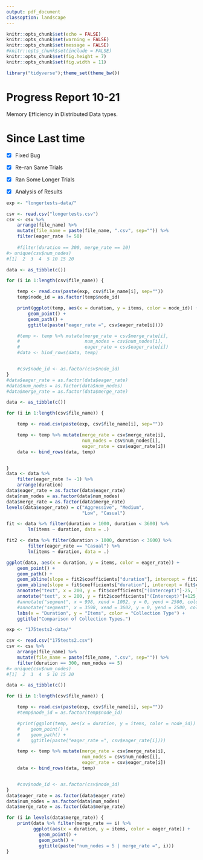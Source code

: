 ```yaml
---
output: pdf_document
classoption: landscape
---
```


```r
knitr::opts_chunk$set(echo = FALSE)
knitr::opts_chunk$set(warning = FALSE)
knitr::opts_chunk$set(message = FALSE)
#knitr::opts_chunk$set(include = FALSE)
knitr::opts_chunk$set(fig.height = 7)
knitr::opts_chunk$set(fig.width = 11)

library("tidyverse");theme_set(theme_bw())
```

# Progress Report 10-21

Memory Efficiency in Distributed Data types.

\pagebreak

Since Last time
====

- [x] Fixed Bug

- [x] Re-ran Same Trials

- [x] Ran Some Longer Trials

- [x] Analysis of Results

\pagebreak

```r
exp <- "longertests-data/"

csv <- read.csv("longertests.csv")
csv <- csv %>% 
    arrange(file_name) %>%
    mutate(file_name = paste(file_name, ".csv", sep="")) %>%
    filter(eager_rate != 50)
    
    #filter(duration == 300, merge_rate == 10)
#> unique(csv$num_nodes)
#[1]  2  3  4  5 10 15 20

data <- as_tibble(c())

for (i in 1:length(csv$file_name)) {

    temp <- read.csv(paste(exp, csv$file_name[i], sep=""))
    temp$node_id = as.factor(temp$node_id)

    print(ggplot(temp, aes(x = duration, y = items, color = node_id)) +
        geom_point() +
        geom_path() +
        ggtitle(paste("eager_rate =", csv$eager_rate[i])))

    #temp <- temp %>% mutate(merge_rate = csv$merge_rate[i],
    #                        num_nodes = csv$num_nodes[i],
    #                        eager_rate = csv$eager_rate[i])
    #data <- bind_rows(data, temp)


    #csv$node_id <- as.factor(csv$node_id)
}
#data$eager_rate = as.factor(data$eager_rate)
#data$num_nodes = as.factor(data$num_nodes)
#data$merge_rate = as.factor(data$merge_rate)


```
```r

data <- as_tibble(c())

for (i in 1:length(csv$file_name)) {

    temp <- read.csv(paste(exp, csv$file_name[i], sep=""))

    temp <- temp %>% mutate(merge_rate = csv$merge_rate[i],
                            num_nodes = csv$num_nodes[i],
                            eager_rate = csv$eager_rate[i])
    data <- bind_rows(data, temp)


}
data <- data %>%
    filter(eager_rate != -1) %>%
    arrange(duration)
data$eager_rate = as.factor(data$eager_rate)
data$num_nodes = as.factor(data$num_nodes)
data$merge_rate = as.factor(data$merge_rate)
levels(data$eager_rate) = c("Aggressive", "Medium",
                            "Low", "Casual")

```
```r
fit <- data %>% filter(duration > 1000, duration < 3600) %>% 
        lm(items ~ duration, data = .)

fit2 <- data %>% filter(duration > 1000, duration < 3600) %>%
        filter(eager_rate == "Casual") %>% 
        lm(items ~ duration, data = .)

ggplot(data, aes(x = duration, y = items, color = eager_rate)) +
    geom_point() +
    geom_path() +
    geom_abline(slope = fit2$coefficients["duration"], intercept = fit2$coefficients["(Intercept)"]) +
    geom_abline(slope = fit$coefficients["duration"], intercept = fit$coefficients["(Intercept)"]) +
    annotate("text", x = 200, y = fit$coefficients["(Intercept)"]-25, label = "Eager Collection") +
    annotate("text", x = 200, y = fit2$coefficients["(Intercept)"]+125, label = "Casual Collection") +
    #annotate("segment", x = 998, xend = 1002, y = 0, yend = 2500, colour = "red") +
    #annotate("segment", x = 3598, xend = 3602, y = 0, yend = 2500, colour = "red") +
    labs(x = "Duration", y = "Items", color = "Collection Type") +
    ggtitle("Comparison of Collection Types.")
```

```r
exp <- "175tests2-data/"

csv <- read.csv("175tests2.csv")
csv <- csv %>% 
    arrange(file_name) %>%
    mutate(file_name = paste(file_name, ".csv", sep="")) %>%
    filter(duration == 300, num_nodes == 5)
#> unique(csv$num_nodes)
#[1]  2  3  4  5 10 15 20

data <- as_tibble(c())

for (i in 1:length(csv$file_name)) {

    temp <- read.csv(paste(exp, csv$file_name[i], sep=""))
    #temp$node_id = as.factor(temp$node_id)

    #print(ggplot(temp, aes(x = duration, y = items, color = node_id)) +
    #    geom_point() +
    #    geom_path() +
    #    ggtitle(paste("eager_rate =", csv$eager_rate[i])))

    temp <- temp %>% mutate(merge_rate = csv$merge_rate[i],
                            num_nodes = csv$num_nodes[i],
                            eager_rate = csv$eager_rate[i])
    data <- bind_rows(data, temp)


    #csv$node_id <- as.factor(csv$node_id)
}
data$eager_rate = as.factor(data$eager_rate)
data$num_nodes = as.factor(data$num_nodes)
data$merge_rate = as.factor(data$merge_rate)


```
```r
for (i in levels(data$merge_rate)) {
    print(data %>% filter(merge_rate == i) %>%
          ggplot(aes(x = duration, y = items, color = eager_rate)) +
            geom_point() +
            geom_path() +
            ggtitle(paste("num_nodes = 5 | merge_rate =", i)))
}

```
